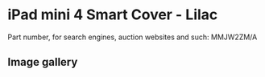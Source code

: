
# iPad mini 4 Smart Cover - Lilac

Part number, for search engines, auction websites and such: MMJW2ZM/A

## Image gallery

<div style={{ width: "768px" }}>
  <GalleryComponent
    images={[
      {
        original: "/everysource/MMJW2.png",
        thumbnail: "/everypreview/MMJW2.png",
      },
      {
        original: "/everysource/MMJW2_AV1_GOLD.png",
        thumbnail: "/everypreview/MMJW2_AV1_GOLD.png",
      },
      {
        original: "/everysource/MMJW2_AV1_SILVER.png",
        thumbnail: "/everypreview/MMJW2_AV1_SILVER.png",
      },
      {
        original: "/everysource/MMJW2_AV1_SPACE_GRAY.png",
        thumbnail: "/everypreview/MMJW2_AV1_SPACE_GRAY.png",
      },
      {
        original: "/everysource/MMJW2_AV2.png",
        thumbnail: "/everypreview/MMJW2_AV2.png",
      },
      {
        original: "/everysource/MMJW2_AV3.png",
        thumbnail: "/everypreview/MMJW2_AV3.png",
      }
    ]}
  />
</div>